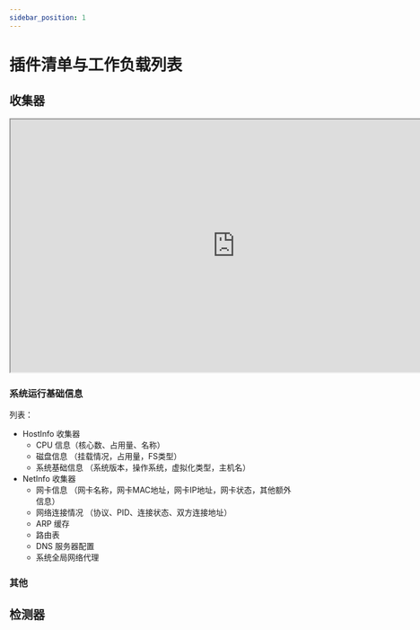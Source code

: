 ```yaml
---
sidebar_position: 1
---
```


# 插件清单与工作负载列表

## 收集器

<iframe style={{border: '1px solid rgba(0, 0, 0, 0.1)'}} width="800" height="450" src="https://www.figma.com/embed?embed_host=share&url=https%3A%2F%2Fwww.figma.com%2Ffile%2FBszsKRuQKdAyOfC0MhzGic%2FDFIR-Gathering-%25E6%2594%25B6%25E9%259B%2586%25E4%25BA%25A7%25E5%2593%2581%25E5%2588%2597%25E8%25A1%25A8%25E4%25B8%258E%25E5%2588%2586%25E7%25B1%25BB%3Fnode-id%3D0%253A1" allowFullScreen></iframe>

### 系统运行基础信息

列表：

- HostInfo 收集器
  - CPU 信息（核心数、占用量、名称）
  - 磁盘信息 （挂载情况，占用量，FS类型）
  - 系统基础信息 （系统版本，操作系统，虚拟化类型，主机名）
- NetInfo 收集器
  - 网卡信息 （网卡名称，网卡MAC地址，网卡IP地址，网卡状态，其他额外信息）
  - 网络连接情况 （协议、PID、连接状态、双方连接地址）
  - ARP 缓存
  - 路由表
  - DNS 服务器配置
  - 系统全局网络代理


### 其他


## 检测器


